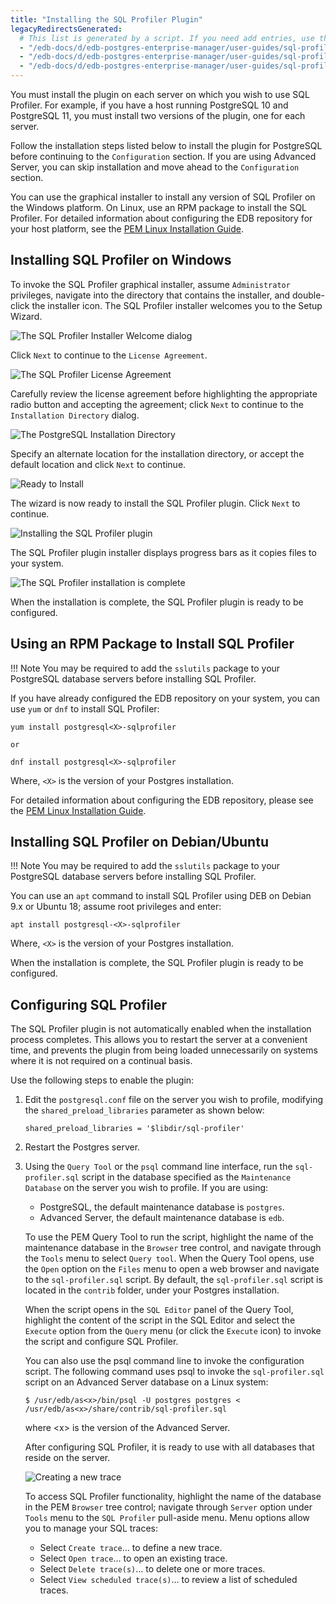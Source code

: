 ```yaml
---
title: "Installing the SQL Profiler Plugin"
legacyRedirectsGenerated:
  # This list is generated by a script. If you need add entries, use the `legacyRedirects` key.
  - "/edb-docs/d/edb-postgres-enterprise-manager/user-guides/sql-profiler-configuration-guide/7.14/installing_the_sql_profiler_plugin.html"
  - "/edb-docs/d/edb-postgres-enterprise-manager/user-guides/sql-profiler-configuration-guide/7.15/installing_the_sql_profiler_plugin.html"
  - "/edb-docs/d/edb-postgres-enterprise-manager/user-guides/sql-profiler-configuration-guide/7.16/installing_the_sql_profiler_plugin.html"
---
```


You must install the plugin on each server on which you wish to use SQL Profiler. For example, if you have a host running PostgreSQL 10 and PostgreSQL 11, you must install two versions of the plugin, one for each server.

Follow the installation steps listed below to install the plugin for PostgreSQL before continuing to the `Configuration` section. If you are using Advanced Server, you can skip installation and move ahead to the `Configuration` section.

You can use the graphical installer to install any version of SQL Profiler on the Windows platform. On Linux, use an RPM package to install the SQL Profiler. For detailed information about configuring the EDB repository for your host platform, see the [PEM Linux Installation Guide](https://www.enterprisedb.com/docs/pem/latest/pem_inst_guide_linux/04_installing_postgres_enterprise_manager/03_installing_pem_server_on_linux/).

## Installing SQL Profiler on Windows

To invoke the SQL Profiler graphical installer, assume `Administrator` privileges, navigate into the directory that contains the installer, and double-click the installer icon. The SQL Profiler installer welcomes you to the Setup Wizard.

![The SQL Profiler Installer Welcome dialog](../images/installing_pem_sql_profiler_plugin_windows_welcome.png)

Click `Next` to continue to the `License Agreement`.

![The SQL Profiler License Agreement](../images/installing_pem_sql_profiler_plugin_windows_license_agreement.png)

Carefully review the license agreement before highlighting the appropriate radio button and accepting the agreement; click `Next` to continue to the `Installation Directory` dialog.

![The PostgreSQL Installation Directory](../images/installing_pem_sql_profiler_plugin_windows_installation_directory.png)

Specify an alternate location for the installation directory, or accept the default location and click `Next` to continue.

![Ready to Install](../images/installing_pem_sql_plugin_windows_ready_to_install.png)

The wizard is now ready to install the SQL Profiler plugin. Click `Next` to continue.

![Installing the SQL Profiler plugin](../images/installing_pem_sql_profiler_plugin_windows_in_progress.png)

The SQL Profiler plugin installer displays progress bars as it copies files to your system.

![The SQL Profiler installation is complete](../images/installing_pem_sql_profiler_plugin_windows_finish.png)

When the installation is complete, the SQL Profiler plugin is ready to be configured.

## Using an RPM Package to Install SQL Profiler

!!! Note
    You may be required to add the `sslutils` package to your PostgreSQL database servers before installing SQL Profiler.

If you have already configured the EDB repository on your system, you can use `yum` or `dnf` to install SQL Profiler:

```text
yum install postgresql<X>-sqlprofiler

or

dnf install postgresql<X>-sqlprofiler
```

Where, `<X>` is the version of your Postgres installation.

For detailed information about configuring the EDB repository, please see the [PEM Linux Installation Guide](https://www.enterprisedb.com/docs/pem/latest/pem_inst_guide_linux/04_installing_postgres_enterprise_manager/03_installing_pem_server_on_linux/).

## Installing SQL Profiler on Debian/Ubuntu

!!! Note
    You may be required to add the `sslutils` package to your PostgreSQL database servers before installing SQL Profiler.

You can use an `apt` command to install SQL Profiler using DEB on Debian 9.x or Ubuntu 18; assume root privileges and enter:

```text
apt install postgresql-<X>-sqlprofiler
```

Where, `<X>` is the version of your Postgres installation.

When the installation is complete, the SQL Profiler plugin is ready to be configured.

## Configuring SQL Profiler

The SQL Profiler plugin is not automatically enabled when the installation process completes. This allows you to restart the server at a convenient time, and prevents the plugin from being loaded unnecessarily on systems where it is not required on a continual basis.

Use the following steps to enable the plugin:

1.  Edit the `postgresql.conf` file on the server you wish to profile, modifying the `shared_preload_libraries` parameter as shown below:

    ```text
    shared_preload_libraries = '$libdir/sql-profiler'
    ```

2.  Restart the Postgres server.

3.  Using the `Query Tool` or the `psql` command line interface, run the `sql-profiler.sql` script in the database specified as the `Maintenance Database` on the server you wish to profile. If you are using:

    -   PostgreSQL, the default maintenance database is `postgres`.
    -   Advanced Server, the default maintenance database is `edb`.

    To use the PEM Query Tool to run the script, highlight the name of the maintenance database in the `Browser` tree control, and navigate through the `Tools` menu to select `Query tool`. When the Query Tool opens, use the `Open` option on the `Files` menu to open a web browser and navigate to the `sql-profiler.sql` script. By default, the `sql-profiler.sql` script is located in the `contrib` folder, under your Postgres installation.

    When the script opens in the `SQL Editor` panel of the Query Tool, highlight the content of the script in the SQL Editor and select the `Execute` option from the `Query` menu (or click the `Execute` icon) to invoke the script and configure SQL Profiler.

    You can also use the psql command line to invoke the configuration script. The following command uses psql to invoke the `sql-profiler.sql` script on an Advanced Server database on a Linux system:

    ```text
    $ /usr/edb/as<x>/bin/psql -U postgres postgres < /usr/edb/as<x>/share/contrib/sql-profiler.sql
    ```

    where &lt;x> is the version of the Advanced Server.

    After configuring SQL Profiler, it is ready to use with all databases that reside on the server.

    ![Creating a new trace](../images/sp_create_new_trace.png)

    To access SQL Profiler functionality, highlight the name of the database in the PEM `Browser` tree control; navigate through `Server` option under `Tools` menu to the `SQL Profiler` pull-aside menu. Menu options allow you to manage your SQL traces:

    -   Select `Create trace`… to define a new trace.
    -   Select `Open trace`… to open an existing trace.
    -   Select `Delete trace(s)`… to delete one or more traces.
    -   Select `View scheduled trace(s)`… to review a list of scheduled traces.
